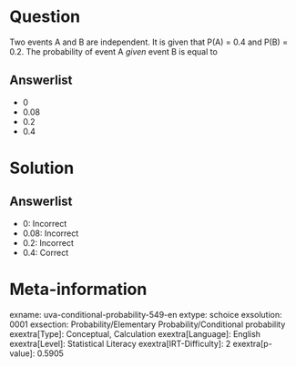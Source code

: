 Question
========

Two events A and B are independent. It is given that P(A) = 0.4 and P(B) = 0.2. The probability of event A *given* event B is equal to

Answerlist
----------

* 0
* 0.08
* 0.2
* 0.4

Solution
========

Answerlist
----------

* 0: Incorrect
* 0.08: Incorrect
* 0.2: Incorrect
* 0.4: Correct

Meta-information
================
exname: uva-conditional-probability-549-en
extype: schoice
exsolution: 0001
exsection: Probability/Elementary Probability/Conditional probability
exextra[Type]: Conceptual, Calculation
exextra[Language]: English
exextra[Level]: Statistical Literacy
exextra[IRT-Difficulty]: 2
exextra[p-value]: 0.5905

